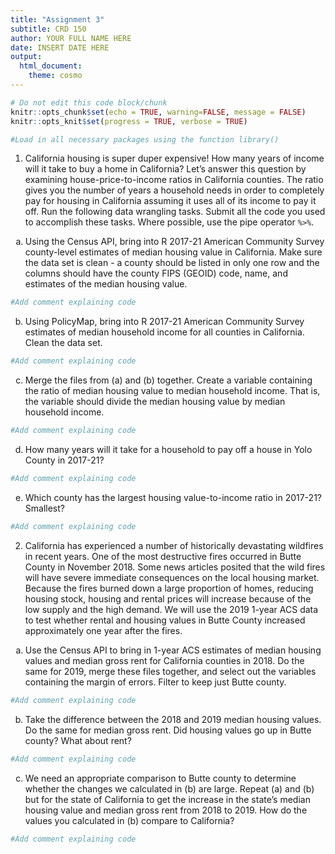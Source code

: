 ```yaml
---
title: "Assignment 3"
subtitle: CRD 150
author: YOUR FULL NAME HERE
date: INSERT DATE HERE
output: 
  html_document:
    theme: cosmo
---
```



```r
# Do not edit this code block/chunk
knitr::opts_chunk$set(echo = TRUE, warning=FALSE, message = FALSE)
knitr::opts_knit$set(progress = TRUE, verbose = TRUE)
```

```r
#Load in all necessary packages using the function library()
```


1. California housing is super duper expensive! How many years of income will it take to buy a home in California? Let's answer this question by examining house-price-to-income ratios in California counties. The ratio gives you the number of years a household needs in order to completely pay for housing in California assuming it uses all of its income to pay it off.  Run the following data wrangling tasks.  Submit all the code you used to accomplish these tasks.  Where possible, use the pipe operator `%>%`. 


a. Using the Census API, bring into R 2017-21 American Community Survey county-level estimates of median housing value in California. Make sure the data set is clean - a county should be listed in only one row and the columns should have the county FIPS (GEOID) code, name, and estimates of the median housing value. 

```r
#Add comment explaining code
```

b. Using PolicyMap, bring into R 2017-21 American Community Survey estimates of median household income for all counties in California.  Clean the data set.

```r
#Add comment explaining code
```

c. Merge the files from (a) and (b) together. Create a variable containing the ratio of median housing value to median household income. That is, the variable should divide the median housing value by median household income. 

```r
#Add comment explaining code
```

d. How many years will it take for a household to pay off a house in Yolo County in 2017-21? 

```r
#Add comment explaining code
```

e. Which county has the largest housing value-to-income ratio in 2017-21? Smallest? 

```r
#Add comment explaining code
```


2. California has experienced a number of historically devastating wildfires in recent years.  One of the most destructive fires occurred in Butte County in November 2018.  Some news articles posited that the wild fires will have severe immediate consequences on the local housing market.  Because the fires burned down a large proportion of homes, reducing housing stock, housing and rental prices will increase because of the low supply and the high demand. We will use the 2019 1-year ACS data to test whether rental and housing values in Butte County increased approximately one year after the fires.

a. Use the Census API to bring in 1-year ACS estimates of median housing values and median gross rent for California counties in 2018.  Do the same for 2019, merge these files together, and select out the variables containing the margin of errors. Filter to keep just Butte county.


```r
#Add comment explaining code
```


b. Take the difference between the 2018 and 2019 median housing values. Do the same for median gross rent.  Did housing values go up in Butte county? What about rent?


```r
#Add comment explaining code
```


c.  We need an appropriate comparison to Butte county to determine whether the changes we calculated in (b) are large.  Repeat (a) and (b) but for the state of California to get the increase in the state's median housing value and median gross rent from 2018 to 2019. How do the values you calculated in (b) compare to California?  


```r
#Add comment explaining code
```

